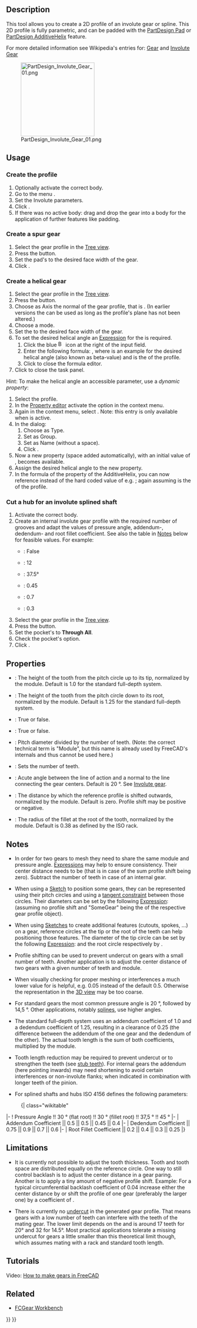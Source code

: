 <languages/>

{{Docnav
|[[PartDesign_Sprocket|Sprocket]]
|[[PartDesign_WizardShaft|Shaft design wizard]]
|[[PartDesign_Workbench|PartDesign]]
|IconL=PartDesign_Sprocket.svg
|IconR=WizardShaft.svg
|IconC=Workbench_PartDesign.svg
}}

{{GuiCommand
|Name=PartDesign InvoluteGear
|MenuLocation=Part Design → Involute gear...
|Workbenches=[[PartDesign_Workbench|PartDesign]]
|SeeAlso=[[FCGear_Workbench|FCGear Workbench]]
}}

== Description ==

This tool allows you to create a 2D profile of an involute gear or spline. This 2D profile is fully parametric, and can be padded with the [[PartDesign_Pad|PartDesign Pad]] or [[PartDesign_AdditiveHelix|PartDesign AdditiveHelix]] feature.

For more detailed information see Wikipedia's entries for: [https://en.wikipedia.org/wiki/Gear Gear] and [https://en.wikipedia.org/wiki/Involute_gear Involute Gear]

[[File:PartDesign_Involute_Gear_01.png|200px]]

==Usage==

=== Create the profile ===

# Optionally activate the correct body.
# Go to the menu {{MenuCommand|Part Design → [[File:PartDesign_InvoluteGear.svg|16px]] Involute gear...}}.
# Set the Involute parameters.
# Click {{Button|OK}}.
# If there was no active body: drag and drop the gear into a body for the application of further features like padding.

=== Create a spur gear ===

# Select the gear profile in the [[Tree_view|Tree view]].
# Press the {{Button|[[Image:PartDesign_Pad.svg|16px]] [[PartDesign_Pad|PartDesign Pad]]}} button.
# Set the pad's {{PropertyData|Length}} to the desired face width of the gear.
# Click {{Button|OK}}.

=== Create a helical gear ===

# Select the gear profile in the [[Tree_view|Tree view]].
# Press the {{Button|[[Image:PartDesign_AdditiveHelix.svg|16px]] [[PartDesign_AdditiveHelix|PartDesign AdditiveHelix]]}} button.
# Choose as Axis the normal of the gear profile, that is {{MenuCommand|Normal sketch axis}} {{Version|0.20}}. (In earlier versions the {{MenuCommand|Base Z axis}} can be used as long as the profile's plane has not been altered.)
# Choose a {{MenuCommand|Height-Turns}} mode.
# Set the {{PropertyData|Height}} to the desired face width of the gear.
# To set the desired helical angle an [[Expressions|Expression]] for the {{PropertyData|Turns}} is required.
## Click the blue [[Image:Bound-expression.svg|16px]] icon at the right of the input field.
## Enter the following formula: {{incode|Height * tan(25°) / (InvoluteGear.NumberOfTeeth * InvoluteGear.Modules * pi)}}, where {{incode|25°}} is an example for the desired helical angle (also known as beta-value) and {{incode|InvoluteGear}} is the  {{PropertyData|Name}} of the profile.
## Click {{Button|OK}} to close the formula editor.
# Click {{Button|OK}} to close the task panel.

Hint: To make the helical angle an accessible parameter, use a ''dynamic property'':
# Select the profile.
# In the [[Property_editor|Property editor]] activate the {{MenuCommand|Show all}} option in the context menu.
# Again in the context menu, select {{MenuCommand|Add Property}}. Note: this entry is only available when {{MenuCommand|Show all}} is active.
# In the {{MenuCommand|Add Property}} dialog:
## Choose {{incode|App::PropertyAngle}} as Type.
## Set {{incode|Gear}} as Group.
## Set {{incode|HelicalAngle}} as Name (without a space).
## Click {{Button|OK}}.
# Now a new property {{PropertyData|Helical Angle}} (space added automatically), with an initial value of {{incode|0.0°}}, becomes available.
# Assign the desired helical angle to the new property.
# In the formula of the {{PropertyData|Turns}} property of the AdditiveHelix, you can now reference {{incode|InvoluteGear.HelicalAngle}} instead of the hard coded value of e.g. {{incode|25°}}; again assuming {{incode|InvoluteGear}} is the {{PropertyData|Name}} of the profile.

=== Cut a hub for an involute splined shaft ===

{{Version|0.21}}

# Activate the correct body.
# Create an internal involute gear profile with the required number of grooves and adapt the values of pressure angle, addendum-, dedendum- and root fillet coefficient. See also the table in [[#Notes|Notes]] below for feasible values. For example:
#* {{PropertyData|External Gear}}: False
#* {{PropertyData|Number Of Teeth}}: 12
#* {{PropertyData|Pressure Angle}}: 37.5°
#* {{PropertyData|Addendum Coefficient}}: 0.45
#* {{PropertyData|Dedendum Coefficient}}: 0.7
#* {{PropertyData|Root Fillet Coefficient}}: 0.3
# Select the gear profile in the [[Tree_view|Tree view]].
# Press the {{Button|[[Image:PartDesign_Pocket.svg|16px]] '''Pocket'''}} button.
# Set the pocket's {{PropertyData|Type}} to '''Through All'''.
# Check the pocket's {{PropertyData|Symmetric To Plane}} option.
# Click  {{Button|OK}}.

== Properties ==

* {{PropertyData|Addendum Coefficient}}: The height of the tooth from the pitch circle up to its tip, normalized by the module. Default is 1.0 for the standard full-depth system. {{Version|0.21}}

* {{PropertyData|Dedendum Coefficient}}: The height of the tooth from the pitch circle down to its root, normalized by the module. Default is 1.25 for the standard full-depth system. {{Version|0.21}}

* {{PropertyData|External Gear}}: True or false.

* {{PropertyData|High Precision}}: True or false.

* {{PropertyData|Modules}}: Pitch diameter divided by the number of teeth. (Note: the correct technical term is "Module", but this name is already used by FreeCAD's internals and thus cannot be used here.)

* {{PropertyData|Number Of Teeth}}: Sets the number of teeth.

* {{PropertyData|Pressure Angle}}: Acute angle between the line of action and a normal to the line connecting the gear centers. Default is 20 °. See [https://en.wikipedia.org/wiki/Involute_gear Involute gear].

* {{PropertyData|Profile Shift Coefficient}}: The distance by which the reference profile is shifted outwards, normalized by the module. Default is zero. Profile shift may be positive or negative. {{Version|0.21}}

* {{PropertyData|Root Fillet Coefficient}}: The radius of the fillet at the root of the tooth, normalized by the module. Default is 0.38 as defined by the ISO rack. {{Version|0.21}}

== Notes ==

* In order for two gears to mesh they need to share the same module and pressure angle. [[Expressions|Expressions]] may help to ensure consistency. Their center distance needs to be {{incode|(NumberOfTeeth + OtherGear.NumberOfTeeth) * Modules / 2}} (that is in case of the sum profile shift being zero). Subtract the number of teeth in case of an internal gear.

* When using a [[Sketch|Sketch]] to position some gears, they can be represented using their pitch circles and using a [[Sketcher_ConstrainTangent|tangent constraint]] between those circles. Their diameters can be set by the following [[Expressions|Expression]]: {{incode|SomeGear.NumberOfTeeth * SomeGear.Modules}} (assuming no profile shift and "SomeGear" being the {{PropertyData|Name}} of the respective gear profile object).

* When using [[Sketch|Sketches]] to create additional features (cutouts, spokes, ...) on a gear, reference circles at the tip or the root of the teeth can help positioning those features. The diameter of the tip circle can be set by the following [[Expressions|Expression]]: {{incode|(SomeGear.NumberOfTeeth + 2 * (SomeGear.AddendumCoefficient + SomeGear.ProfileShiftCoefficient)) * SomeGear.Modules}} and the root circle respectively by {{incode|(SomeGear.NumberOfTeeth - 2 * (SomeGear.DedendumCoefficient - SomeGear.ProfileShiftCoefficient)) * SomeGear.Modules}}.

* Profile shifting can be used to prevent undercut on gears with a small number of teeth. Another application is to adjust the center distance of two gears with a given number of teeth and module.

* When visually checking for proper meshing or interferences a much lower value for {{PropertyView|Deviation}} is helpful, e.g. 0.05 instead of the default 0.5. Otherwise the representation in the [[3D_view|3D view]] may be too coarse.

* For standard gears the most common pressure angle is 20 °, followed by 14,5 °. Other applications, notably [https://en.wikipedia.org/wiki/Spline_(mechanical) splines], use higher angles.

* The standard full-depth system uses an addendum coefficient of 1.0 and a dedendum coefficient of 1.25, resulting in a clearance of 0.25 (the difference between the addendum of the one gear and the dedendum of the other). The actual tooth length is the sum of both coefficients, multiplied by the module.

* Tooth length reduction may be required to prevent undercut or to strengthen the teeth (see [https://khkgears.net/new/gear_knowledge/gear-nomenclature/stub-teeth.html stub teeth]). For internal gears the addendum (here pointing inwards) may need shortening to avoid certain interferences or non-involute flanks; when indicated in combination with longer teeth of the pinion.

* For splined shafts and hubs ISO 4156 defines the following parameters:
: {| class="wikitable"
|-
! Pressure Angle          !! 30 ° (flat root) !! 30 ° (fillet root) !! 37,5 ° !! 45 °
|-
| Addendum Coefficient    || 0.5 || 0.5 || 0.45 || 0.4
|-
| Dedendum Coefficient    || 0.75 || 0.9 || 0.7 || 0.6
|-
| Root Fillet Coefficient || 0.2 || 0.4 || 0.3 || 0.25
|}

==Limitations==

* It is currently not possible to adjust the tooth thickness. Tooth and tooth space are distributed equally on the reference circle. One way to still control backlash is to adjust the center distance in a gear paring. Another is to apply a tiny amount of negative profile shift. Example: For a typical circumferential backlash coefficient of 0.04 increase either the center distance by {{incode|(0.04 * Modules / 2) / tan(PressureAngle)}} or shift the profile of one gear (preferably the larger one) by a coefficient of {{incode|-(0.04 / 2) / tan(PressureAngle))}}.

* There is currently no [https://www.tec-science.com/mechanical-power-transmission/involute-gear/undercut/ undercut] in the generated gear profile. That means gears with a low number of teeth can interfere with the teeth of the mating gear. The lower limit depends on the {{PropertyData|Pressure Angle}} and is around 17 teeth for 20° and 32 for 14.5°. Most practical applications tolerate a missing undercut for gears a little smaller than this theoretical limit though, which assumes mating with a rack and standard tooth length.

==Tutorials==

Video: [https://www.youtube.com/watch?v=8VNhTrnFMfE How to make gears in FreeCAD]

==Related==

* [[FCGear_Workbench|FCGear Workbench]]


{{Docnav
|[[PartDesign_Sprocket|Sprocket]]
|[[PartDesign_WizardShaft|Shaft design wizard]]
|[[PartDesign_Workbench|PartDesign]]
|IconL=PartDesign_Sprocket.svg
|IconR=WizardShaft.svg
|IconC=Workbench_PartDesign.svg
}}

{{PartDesign Tools navi{{#translation:}}}}
{{Userdocnavi{{#translation:}}}}